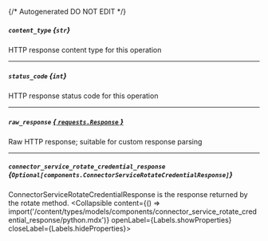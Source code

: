 {/* Autogenerated DO NOT EDIT  */}

##### `content_type` *{`str`}*
HTTP response content type for this operation

---
##### `status_code` *{`int`}*
HTTP response status code for this operation

---
##### `raw_response` [*{ `requests.Response` }*](https://requests.readthedocs.io/en/latest/api/#requests.Response)
Raw HTTP response; suitable for custom response parsing

---
##### `connector_service_rotate_credential_response` *{`Optional[components.ConnectorServiceRotateCredentialResponse]`}*
ConnectorServiceRotateCredentialResponse is the response returned by the rotate method.
<Collapsible content={() => import('/content/types/models/components/connector_service_rotate_credential_response/python.mdx')} openLabel={Labels.showProperties} closeLabel={Labels.hideProperties}>
</Collapsible>


